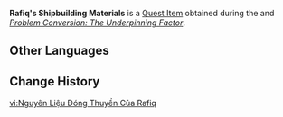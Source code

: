 {{Item Infobox
|id           = 101961
|image        = Item Sturdy Plank.png
|type         = Quest Items
|description  = Shipbuilding materials Rafiq bought. You've heard that these have cost him a fortune...
|source1      = [[Problem Conversion: Theory Reliability]]
|source2      = [[Problem Conversion: The Underpinning Factor]]
}}
'''Rafiq's Shipbuilding Materials''' is a [[Quest Item]] obtained during the {{Quest|Problem Conversion: Theory Reliability}} and ''[[Problem Conversion: The Underpinning Factor]]''.

==Other Languages==
{{Other Languages
|default_hidden = 1
|en      = Rafiq's Shipbuilding Materials
|zhs     = 拉菲克的造船材料
|zhs_rm  = Lāfēikè de Zàochuán Cáiliào
|zht     = 拉菲克的造船材料
|zht_rm  = Lāfēikè de Zàochuán Cáiliào
|ja      = ラフィクの造船材料
|ja_rm   = Rafiku no Zousen Zairyou
|ko      = 라픽의 배 제작 재료
|ko_rm   = Rapik-ui Bae Jejak Jaeryo
|es      = Materiales de construcción de Rafiq
|fr      = Matériaux de construction navale de Rafiq
|ru      = Судостроительные материалы Рафика
|th      = วัสดุสร้างเรือของ Rafiq
|th_rm   = 
|vi      = Nguyên Liệu Đóng Thuyền Của Rafiq
|de      = Rafiqs Material zum Bootsbau
|id      = Bahan Pembuatan Kapal Milik Rafiq
|pt      = Material de Construção de Barco do Rafiq
|tr      = Rafiq'in Gemi İnşaatı Malzemeleri
|it      = Materiali da costruzione navale di Rafiq
}}

==Change History==
{{Change History|3.0}}

[[vi:Nguyên Liệu Đóng Thuyền Của Rafiq]]